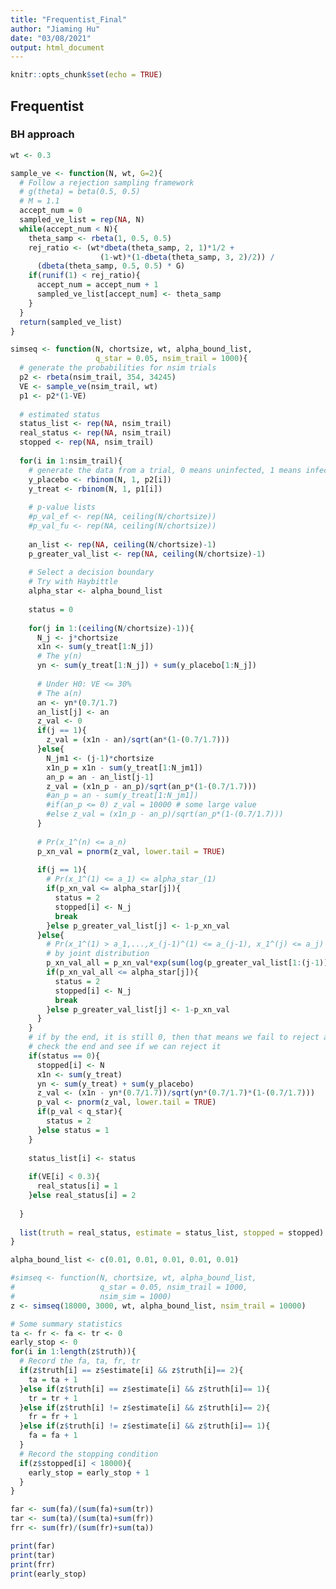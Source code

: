 ```yaml
---
title: "Frequentist_Final"
author: "Jiaming Hu"
date: "03/08/2021"
output: html_document
---
```


```r
knitr::opts_chunk$set(echo = TRUE)
```

## Frequentist

### BH approach

```r
wt <- 0.3

sample_ve <- function(N, wt, G=2){
  # Follow a rejection sampling framework
  # g(theta) = beta(0.5, 0.5)
  # M = 1.1
  accept_num = 0
  sampled_ve_list = rep(NA, N)
  while(accept_num < N){
    theta_samp <- rbeta(1, 0.5, 0.5)
    rej_ratio <- (wt*dbeta(theta_samp, 2, 1)*1/2 +
                    (1-wt)*(1-dbeta(theta_samp, 3, 2)/2)) / 
      (dbeta(theta_samp, 0.5, 0.5) * G)
    if(runif(1) < rej_ratio){
      accept_num = accept_num + 1
      sampled_ve_list[accept_num] <- theta_samp
    }
  }
  return(sampled_ve_list)
}

simseq <- function(N, chortsize, wt, alpha_bound_list,
                   q_star = 0.05, nsim_trail = 1000){
  # generate the probabilities for nsim trials
  p2 <- rbeta(nsim_trail, 354, 34245)
  VE <- sample_ve(nsim_trail, wt)
  p1 <- p2*(1-VE)
  
  # estimated status
  status_list <- rep(NA, nsim_trail)
  real_status <- rep(NA, nsim_trail)
  stopped <- rep(NA, nsim_trail)
  
  for(i in 1:nsim_trail){
    # generate the data from a trial, 0 means uninfected, 1 means infected
    y_placebo <- rbinom(N, 1, p2[i])
    y_treat <- rbinom(N, 1, p1[i])
    
    # p-value lists
    #p_val_ef <- rep(NA, ceiling(N/chortsize))
    #p_val_fu <- rep(NA, ceiling(N/chortsize))
    
    an_list <- rep(NA, ceiling(N/chortsize)-1)
    p_greater_val_list <- rep(NA, ceiling(N/chortsize)-1)
    
    # Select a decision boundary
    # Try with Haybittle
    alpha_star <- alpha_bound_list
    
    status = 0
    
    for(j in 1:(ceiling(N/chortsize)-1)){
      N_j <- j*chortsize
      x1n <- sum(y_treat[1:N_j])
      # The y(n)
      yn <- sum(y_treat[1:N_j]) + sum(y_placebo[1:N_j])
      
      # Under H0: VE <= 30%
      # The a(n)
      an <- yn*(0.7/1.7)
      an_list[j] <- an
      z_val <- 0
      if(j == 1){
        z_val = (x1n - an)/sqrt(an*(1-(0.7/1.7)))
      }else{
        N_jm1 <- (j-1)*chortsize
        x1n_p = x1n - sum(y_treat[1:N_jm1])
        an_p = an - an_list[j-1]
        z_val = (x1n_p - an_p)/sqrt(an_p*(1-(0.7/1.7)))
        #an_p = an - sum(y_treat[1:N_jm1])
        #if(an_p <= 0) z_val = 10000 # some large value
        #else z_val = (x1n_p - an_p)/sqrt(an_p*(1-(0.7/1.7)))
      }
      
      # Pr(x_1^(n) <= a_n)
      p_xn_val = pnorm(z_val, lower.tail = TRUE)
      
      if(j == 1){
        # Pr(x_1^(1) <= a_1) <= alpha_star_(1)
        if(p_xn_val <= alpha_star[j]){
          status = 2
          stopped[i] <- N_j
          break
        }else p_greater_val_list[j] <- 1-p_xn_val
      }else{
        # Pr(x_1^(1) > a_1,...,x_(j-1)^(1) <= a_(j-1), x_1^(j) <= a_j)
        # by joint distribution
        p_xn_val_all = p_xn_val*exp(sum(log(p_greater_val_list[1:(j-1)])))
        if(p_xn_val_all <= alpha_star[j]){
          status = 2
          stopped[i] <- N_j
          break
        }else p_greater_val_list[j] <- 1-p_xn_val
      }
    }
    # if by the end, it is still 0, then that means we fail to reject all
    # check the end and see if we can reject it
    if(status == 0){
      stopped[i] <- N
      x1n <- sum(y_treat)
      yn <- sum(y_treat) + sum(y_placebo)
      z_val <- (x1n - yn*(0.7/1.7))/sqrt(yn*(0.7/1.7)*(1-(0.7/1.7)))
      p_val <- pnorm(z_val, lower.tail = TRUE)
      if(p_val < q_star){
        status = 2
      }else status = 1
    }
    
    status_list[i] <- status
    
    if(VE[i] < 0.3){
      real_status[i] = 1
    }else real_status[i] = 2
    
  }
  
  list(truth = real_status, estimate = status_list, stopped = stopped)
}

alpha_bound_list <- c(0.01, 0.01, 0.01, 0.01, 0.01)

#simseq <- function(N, chortsize, wt, alpha_bound_list,
#                   q_star = 0.05, nsim_trail = 1000, 
#                   nsim_sim = 1000)
z <- simseq(18000, 3000, wt, alpha_bound_list, nsim_trail = 10000)

# Some summary statistics
ta <- fr <- fa <- tr <- 0
early_stop <- 0
for(i in 1:length(z$truth)){
  # Record the fa, ta, fr, tr
  if(z$truth[i] == z$estimate[i] && z$truth[i]== 2){
    ta = ta + 1
  }else if(z$truth[i] == z$estimate[i] && z$truth[i]== 1){
    tr = tr + 1
  }else if(z$truth[i] != z$estimate[i] && z$truth[i]== 2){
    fr = fr + 1
  }else if(z$truth[i] != z$estimate[i] && z$truth[i]== 1){
    fa = fa + 1
  }
  # Record the stopping condition
  if(z$stopped[i] < 18000){
    early_stop = early_stop + 1
  }
}

far <- sum(fa)/(sum(fa)+sum(tr))
tar <- sum(ta)/(sum(ta)+sum(fr))
frr <- sum(fr)/(sum(fr)+sum(ta))

print(far)
print(tar)
print(frr)
print(early_stop)

```